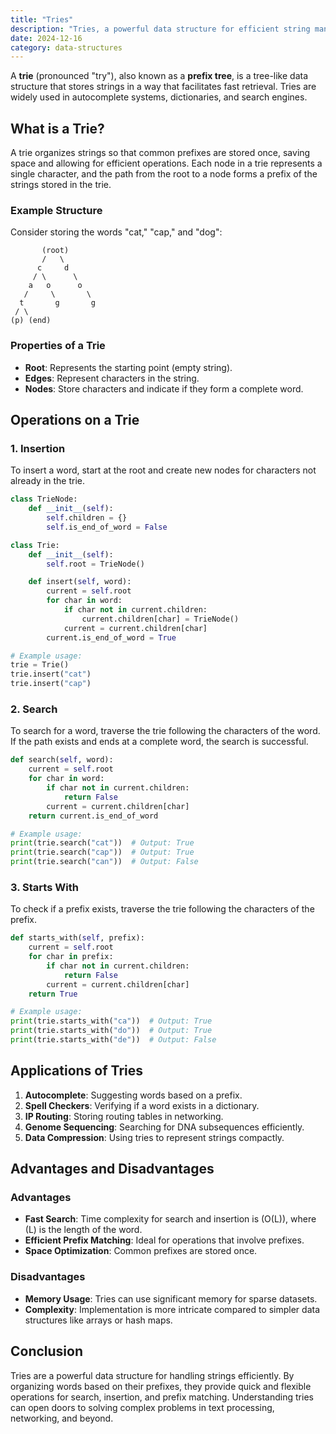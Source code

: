 ```yaml
---
title: "Tries"
description: "Tries, a powerful data structure for efficient string manipulation and search operations."
date: 2024-12-16
category: data-structures
---
```


A **trie** (pronounced "try"), also known as a **prefix tree**, is a tree-like data structure that stores strings in a way that facilitates fast retrieval. Tries are widely used in autocomplete systems, dictionaries, and search engines.

## What is a Trie?

A trie organizes strings so that common prefixes are stored once, saving space and allowing for efficient operations. Each node in a trie represents a single character, and the path from the root to a node forms a prefix of the strings stored in the trie.

### Example Structure

Consider storing the words "cat," "cap," and "dog":

```plaintext
       (root)
       /   \
      c     d
     / \      \
    a   o      o
   /     \       \
  t       g       g
 / \
(p) (end)
```

### Properties of a Trie

- **Root**: Represents the starting point (empty string).
- **Edges**: Represent characters in the string.
- **Nodes**: Store characters and indicate if they form a complete word.

## Operations on a Trie

### 1. Insertion

To insert a word, start at the root and create new nodes for characters not already in the trie.

```python
class TrieNode:
    def __init__(self):
        self.children = {}
        self.is_end_of_word = False

class Trie:
    def __init__(self):
        self.root = TrieNode()

    def insert(self, word):
        current = self.root
        for char in word:
            if char not in current.children:
                current.children[char] = TrieNode()
            current = current.children[char]
        current.is_end_of_word = True

# Example usage:
trie = Trie()
trie.insert("cat")
trie.insert("cap")

```

### 2. Search

To search for a word, traverse the trie following the characters of the word. If the path exists and ends at a complete word, the search is successful.

```python
def search(self, word):
    current = self.root
    for char in word:
        if char not in current.children:
            return False
        current = current.children[char]
    return current.is_end_of_word

# Example usage:
print(trie.search("cat"))  # Output: True
print(trie.search("cap"))  # Output: True
print(trie.search("can"))  # Output: False

```

### 3. Starts With

To check if a prefix exists, traverse the trie following the characters of the prefix.

```python
def starts_with(self, prefix):
    current = self.root
    for char in prefix:
        if char not in current.children:
            return False
        current = current.children[char]
    return True

# Example usage:
print(trie.starts_with("ca"))  # Output: True
print(trie.starts_with("do"))  # Output: True
print(trie.starts_with("de"))  # Output: False

```

## Applications of Tries

1. **Autocomplete**: Suggesting words based on a prefix.
2. **Spell Checkers**: Verifying if a word exists in a dictionary.
3. **IP Routing**: Storing routing tables in networking.
4. **Genome Sequencing**: Searching for DNA subsequences efficiently.
5. **Data Compression**: Using tries to represent strings compactly.

## Advantages and Disadvantages

### Advantages
- **Fast Search**: Time complexity for search and insertion is \(O(L)\), where \(L\) is the length of the word.
- **Efficient Prefix Matching**: Ideal for operations that involve prefixes.
- **Space Optimization**: Common prefixes are stored once.

### Disadvantages
- **Memory Usage**: Tries can use significant memory for sparse datasets.
- **Complexity**: Implementation is more intricate compared to simpler data structures like arrays or hash maps.

## Conclusion

Tries are a powerful data structure for handling strings efficiently. By organizing words based on their prefixes, they provide quick and flexible operations for search, insertion, and prefix matching. Understanding tries can open doors to solving complex problems in text processing, networking, and beyond.
